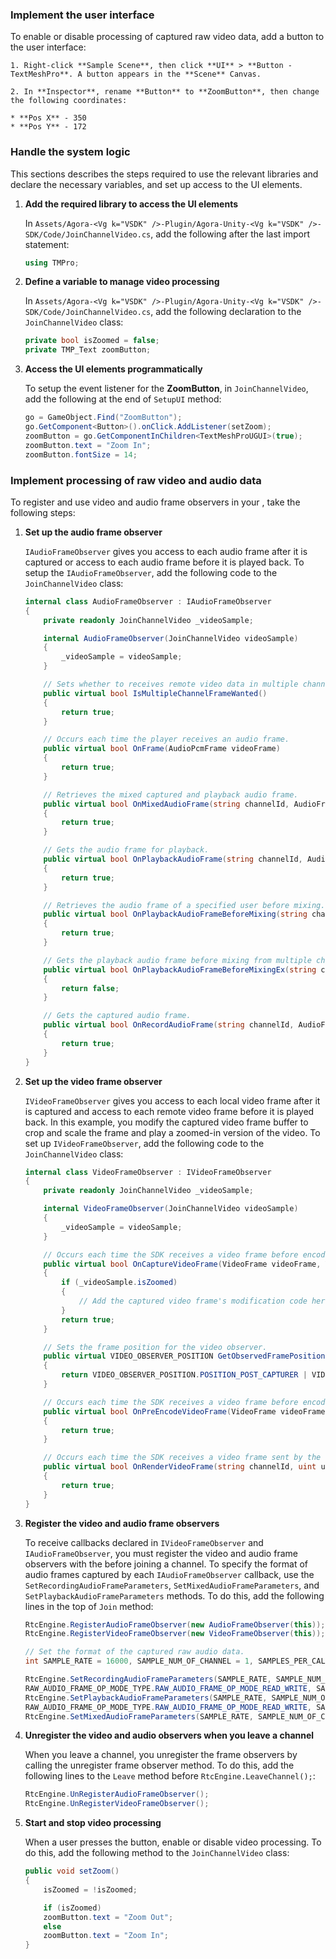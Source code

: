 
<PlatformWrapper platform="unity">

### Implement the user interface

To enable or disable processing of captured raw video data, add a button to the user interface:

    1. Right-click **Sample Scene**, then click **UI** > **Button - TextMeshPro**. A button appears in the **Scene** Canvas.

    2. In **Inspector**, rename **Button** to **ZoomButton**, then change the following coordinates:

    * **Pos X** - 350
    * **Pos Y** - 172

### Handle the system logic

This sections describes the steps required to use the relevant libraries and declare the necessary variables, and set up access to the UI elements.

1.  **Add the required library to access the UI elements**

    In `Assets/Agora-<Vg k="VSDK" />-Plugin/Agora-Unity-<Vg k="VSDK" />-SDK/Code/JoinChannelVideo.cs`, add the following after the last import statement:

    ``` csharp
    using TMPro;
    ```

1.  **Define a variable to manage video processing**

    In `Assets/Agora-<Vg k="VSDK" />-Plugin/Agora-Unity-<Vg k="VSDK" />-SDK/Code/JoinChannelVideo.cs`, add the following declaration to the `JoinChannelVideo` class:

    ``` csharp
    private bool isZoomed = false;
    private TMP_Text zoomButton;
    ```

1. **Access the UI elements programmatically**

    To setup the event listener for the **ZoomButton**, in `JoinChannelVideo`, add the following at the end of `SetupUI` method:

    ``` csharp
    go = GameObject.Find("ZoomButton");
    go.GetComponent<Button>().onClick.AddListener(setZoom);
    zoomButton = go.GetComponentInChildren<TextMeshProUGUI>(true);
    zoomButton.text = "Zoom In";
    zoomButton.fontSize = 14;
    ```

### Implement processing of raw video and audio data

To register and use video and audio frame observers in your <Vpl k="CLIENT" />, take the following steps:

1.  **Set up the audio frame observer**

    `IAudioFrameObserver` gives you access to each audio frame after it is captured or access to each audio frame before it is played back. To setup the `IAudioFrameObserver`, add the following code to the `JoinChannelVideo` class:

    ``` csharp
    internal class AudioFrameObserver : IAudioFrameObserver
    {
        private readonly JoinChannelVideo _videoSample;

        internal AudioFrameObserver(JoinChannelVideo videoSample)
        {
            _videoSample = videoSample;
        }

        // Sets whether to receives remote video data in multiple channels.
        public virtual bool IsMultipleChannelFrameWanted()
        {
            return true;
        }

        // Occurs each time the player receives an audio frame.
        public virtual bool OnFrame(AudioPcmFrame videoFrame)
        {
            return true;
        }

        // Retrieves the mixed captured and playback audio frame.
        public virtual bool OnMixedAudioFrame(string channelId, AudioFrame audioFrame)
        {
            return true;
        }

        // Gets the audio frame for playback.
        public virtual bool OnPlaybackAudioFrame(string channelId, AudioFrame audioFrame)
        {
            return true;
        }

        // Retrieves the audio frame of a specified user before mixing.
        public virtual bool OnPlaybackAudioFrameBeforeMixing(string channelId, uint uid, AudioFrame audioFrame)
        {
            return true;
        }

        // Gets the playback audio frame before mixing from multiple channels.
        public virtual bool OnPlaybackAudioFrameBeforeMixingEx(string channelId, uint uid, AudioFrame audioFrame)
        {
            return false;
        }

        // Gets the captured audio frame.
        public virtual bool OnRecordAudioFrame(string channelId, AudioFrame audioFrame)
        {
            return true;
        }
    }
    ```

2.  **Set up the video frame observer**

    `IVideoFrameObserver` gives you access to each local video frame after it is captured and access to each remote video frame before it is played back. In this example, you modify the captured video frame buffer to crop and scale the frame and play a zoomed-in version of the video. To set up `IVideoFrameObserver`, add the following code to the `JoinChannelVideo` class:

    ``` csharp
    internal class VideoFrameObserver : IVideoFrameObserver
    {
        private readonly JoinChannelVideo _videoSample;

        internal VideoFrameObserver(JoinChannelVideo videoSample)
        {
            _videoSample = videoSample;
        }

        // Occurs each time the SDK receives a video frame before encoding.
        public virtual bool OnCaptureVideoFrame(VideoFrame videoFrame, VideoFrameBufferConfig config)
        {
            if (_videoSample.isZoomed)
            {
                // Add the captured video frame's modification code here
            }
            return true;
        }

        // Sets the frame position for the video observer.
        public virtual VIDEO_OBSERVER_POSITION GetObservedFramePosition()
        {
            return VIDEO_OBSERVER_POSITION.POSITION_POST_CAPTURER | VIDEO_OBSERVER_POSITION.POSITION_PRE_RENDERER;
        }

        // Occurs each time the SDK receives a video frame before encoding.
        public virtual bool OnPreEncodeVideoFrame(VideoFrame videoFrame, VideoFrameBufferConfig config)
        {
            return true;
        }

        // Occurs each time the SDK receives a video frame sent by the remote user.
        public virtual bool OnRenderVideoFrame(string channelId, uint uid, VideoFrame videoFrame)
        {
            return true;
        }
    }
    ```

3.  **Register the video and audio frame observers**

    To receive callbacks declared in `IVideoFrameObserver` and `IAudioFrameObserver`, you must register the video and audio frame observers with the <Vg k="ENGINE" /> before joining a channel. To specify the format of audio frames captured by each `IAudioFrameObserver` callback, use the `SetRecordingAudioFrameParameters`, `SetMixedAudioFrameParameters`, and `SetPlaybackAudioFrameParameters` methods. To do this, add the following lines in the top of `Join` method:

    ``` csharp
    RtcEngine.RegisterAudioFrameObserver(new AudioFrameObserver(this));
    RtcEngine.RegisterVideoFrameObserver(new VideoFrameObserver(this));

    // Set the format of the captured raw audio data.
    int SAMPLE_RATE = 16000, SAMPLE_NUM_OF_CHANNEL = 1, SAMPLES_PER_CALL = 1024;

    RtcEngine.SetRecordingAudioFrameParameters(SAMPLE_RATE, SAMPLE_NUM_OF_CHANNEL,
    RAW_AUDIO_FRAME_OP_MODE_TYPE.RAW_AUDIO_FRAME_OP_MODE_READ_WRITE, SAMPLES_PER_CALL);
    RtcEngine.SetPlaybackAudioFrameParameters(SAMPLE_RATE, SAMPLE_NUM_OF_CHANNEL,
    RAW_AUDIO_FRAME_OP_MODE_TYPE.RAW_AUDIO_FRAME_OP_MODE_READ_WRITE, SAMPLES_PER_CALL);
    RtcEngine.SetMixedAudioFrameParameters(SAMPLE_RATE, SAMPLE_NUM_OF_CHANNEL, SAMPLES_PER_CALL);
    ```

4.  **Unregister the video and audio observers when you leave a channel**

    When you leave a channel, you unregister the frame observers by calling the unregister frame observer method. To do this, add the following lines to the `Leave` method before `RtcEngine.LeaveChannel();`:

    ``` csharp
    RtcEngine.UnRegisterAudioFrameObserver();
    RtcEngine.UnRegisterVideoFrameObserver();
    ```

5.  **Start and stop video processing**

    When a user presses the button, enable or disable video processing. To do this, add the following method to the `JoinChannelVideo` class:

    ``` csharp
    public void setZoom()
    {
        isZoomed = !isZoomed;

        if (isZoomed)
        zoomButton.text = "Zoom Out";
        else
        zoomButton.text = "Zoom In";
    }
    ```

</PlatformWrapper>